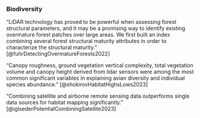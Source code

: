 
### Biodiversity

"LiDAR technology has proved to be powerful when assessing forest structural parameters, and it may be a promising way to identify existing overmature forest patches over large areas. We first built an index combining several forest structural maturity attributes in order to characterize the structural maturity." [@fuhrDetectingOvermatureForests2022]

"Canopy roughness, ground vegetation vertical complexity, total vegetation volume and canopy height derived from lidar sensors were among the most common significant variables in explaining avian diversity and individual species abundance." [@shokirovHabitatHighsLows2023]

"Combining satellite and airborne remote sensing data outperforms single data sources for habitat mapping significantly." [@iglsederPotentialCombiningSatellite2023]